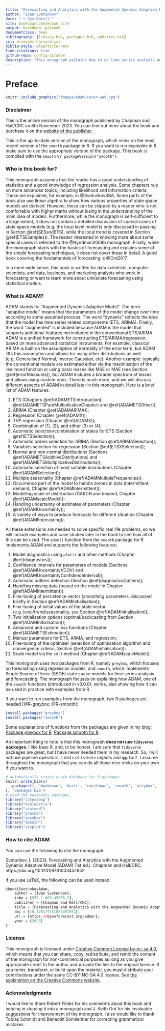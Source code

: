 ```yaml
--- 
title: "Forecasting and Analytics with the Augmented Dynamic Adaptive Model (ADAM)"
author: "Ivan Svetunkov"
date: "`r Sys.Date()`"
site: bookdown::bookdown_site
output: bookdown::gitbook
documentclass: book
bibliography: [library.bib, packages.bib, websites.bib]
csl: elsevier-harvard.csl
biblio-style: elsarticle-harv
link-citations: true
github-repo: config-i1/adam
description: "This monograph explains how to do time series analysis and forecasting using Augmented Dynamic Adaptive Model, implemented in the smooth package for R."
---
```


# Preface {-}

```r
knitr::include_graphics("images/ADAM-Cover-web.jpg")
```

### Disclaimer {-}

This is the online version of the monograph published by Chapman and Hall/CRC on 8th November 2023. You can find out more about the book and purchase it on the [website of the publisher](https://www.routledge.com/Forecasting-and-Analytics-with-the-Augmented-Dynamic-Adaptive-Model-ADAM/Svetunkov/p/book/9781032590370).

::: remark
This is the up-to-date version of the monograph, which relies on the most recent version of the `smooth` package in R. If you want to run examples in R, make sure to use the appropriate version of the package. This book is compiled with the `smooth` v`r packageVersion("smooth")`.
:::


### Who is this book for? {-}

This monograph assumes that the reader has a good understanding of statistics and a good knowledge of regression analysis. Some chapters rely on more advanced topics, including likelihood and information criteria. These are explained, for example, in @SvetunkovSBA. Some parts of the book also use linear algebra to show how various properties of state space models are derived. However, these can be skipped by a reader who is not comfortable with higher maths without losing in the understanding of the main idea of models. Furthermore, while the monograph is self-sufficient to a large extent, it does not contain a detailed discussion of special cases of state space models (e.g. the local level model is only discussed in passing in Section \@ref(SESandETS), while the local trend is covered in Section \@ref(ETSExamples)). The reader interested in knowing more about some special cases is referred to the @Hyndman2008b monograph. Finally, while the monograph starts with the basics of forecasting and explains some of the simple forecasting techniques, it does not cover these in detail. A good book covering the fundamentals of forecasting is @Ord2017.

In a more wide sense, this book is written for data scientists, computer scientists, and data, business, and marketing analysts who work in forecasting or want to learn more about univariate forecasting using statistical models.


### What is ADAM? {-}

ADAM stands for "Augmented Dynamic Adaptive Model". The term "adaptive model" means that the parameters of the model change over time according to some assumed process. The word "dynamic" reflects the idea that the model has time series related components (ETS, ARIMA). Finally, the word "augmented" is included because ADAM is the model that supports additional features not included in the conventional ETS/ARIMA. ADAM is a unified framework for constructing ETS/ARIMA/regression, based on more advanced statistical instruments. For example, classical ARIMA is built on the assumption of normality of the error term, but ADAM lifts this assumption and allows for using other distributions as well (e.g. Generalised Normal, Inverse Gaussian, etc). Another example: typically the conventional models are estimated either via the maximisation of the likelihood function or using basic losses like MSE or MAE (see Section \@ref(errorMeasures)), but ADAM includes a broader spectrum of losses and allows using custom ones. There is much more, and we will discuss different aspects of ADAM in detail later in this monograph. Here is a brief list of ADAM features:

1. ETS (Chapters \@ref(ADAMETSIntroduction), \@ref(ADAMETSPureMultiplicativeChapter) and \@ref(ADAMETSOther));
2. ARIMA (Chapter \@ref(ADAMARIMA));
3. Regression (Chapter \@ref(ADAMX));
4. TVP regression (Chapter \@ref(ADAMX));
5. Combination of (1), (2), and either (3) or (4);
6. Automatic selection/combination of states for ETS (Section \@ref(ETSSelection));
7. Automatic orders selection for ARIMA (Section \@ref(ARIMASelection));
8. Variables selection for regression (Section \@ref(ETSXSelection));
9. Normal and non-normal distributions (Sections \@ref(ADAMETSAdditiveDistributions) and \@ref(ADAMETSMultiplicativeDistributions));
10. Automatic selection of most suitable distributions (Chapter \@ref(ADAMSelection));
11. Multiple seasonality (Chapter \@ref(ADAMMultipleFrequencies));
12. Occurrence part of the model to handle zeroes in data (intermittent demand, Chapter \@ref(ADAMIntermittent));
13. Modelling scale of distribution (GARCH and beyond, Chapter \@ref(ADAMscaleModel));
14. Handling uncertainty of estimates of parameters (Chapter \@ref(ADAMUncertainty));
15. A variety of ways to produce forecasts for different situation (Chapter \@ref(ADAMForecasting)).

All these extensions are needed to solve specific real life problems, so we will include examples and case studies later in the book to see how all of this can be used. The `adam()` function from the `smooth` package for R implements ADAM and supports the following features:

1. Model diagnostics using `plot()` and other methods (Chapter \@ref(diagnostics));
2. Confidence intervals for parameters of models (Sections \@ref(ADAMUncertaintyVCOV) and \@ref(ADAMUncertaintyConfidenceInterval));
3. Automatic outliers detection (Section \@ref(diagnosticsOutliers));
4. Handling missing data (based on the model in Chapter \@ref(ADAMIntermittent));
5. Fine-tuning of persistence vector (smoothing parameters, discussed briefly in Section \@ref(ADAMInitialisation));
6. Fine-tuning of initial values of the state vector (e.g. level/trend/seasonality, see Section \@ref(ADAMInitialisation));
7. Two initialisation options (optimal/backcasting from Section \@ref(ADAMInitialisation));
8. Advanced and custom loss functions (Chapter \@ref(ADAMETSEstimation));
9. Manual parameters for ETS, ARMA, and regression;
10. Fine-tuning of the optimiser (selection of optimisation algorithm and convergence criteria, Section \@ref(ADAMInitialisation));
11. Scale model via the `sm()` method (Chapter \@ref(ADAMscaleModel)).

This monograph uses two packages from R, namely `greybox`, which focuses on forecasting using regression models, and `smooth`, which implements Single Source of Error (SSOE) state space models for time series analysis and forecasting. The monograph focuses on explaining how ADAM, one of the `smooth` functions (introduced in v3.0.0), works, also showing how it can be used in practice with examples from R.


If you want to run examples from the monograph, two R packages are needed [@R-greybox; @R-smooth]:
```r
install.packages("greybox")
install.packages("smooth")
```

Some explanations of functions from the packages are given in my blog: [Package greybox for R](https://forecasting.svetunkov.ru/en/category/r-en/greybox/), [Package smooth for R](https://forecasting.svetunkov.ru/en/category/r-en/smooth/).

An important thing to note is that this monograph **does not use `tidyverse` packages**. I like base R, and, to be honest, I am sure that `tidyverse` packages are great, but I have never needed them in my research. So, I will not use pipeline operators, `tibble` or `tsibble` objects and `ggplot2`. I assume throughout the monograph that you can do all those nice tricks on your own if you want to.

```r
# automatically create a bib database for R packages
knitr::write_bib(c(
  .packages(), 'bookdown', 'knitr', 'rmarkdown', 'smooth', 'greybox', 'vioplot', 'pracma', 'legion'
), 'packages.bib')
# Load the necessary packages
library("latex2exp")
library("kableExtra")
library("statmod")
library("pracma")
library("greybox")
library("smooth")
library("vioplot")
```


### How to cite ADAM {-}

You can use the following to cite the monograph:

::: adamCitation
Svetunkov, I. (2023). Forecasting and Analytics with the Augmented Dynamic Adaptive Model (ADAM) (1st ed.). Chapman and Hall/CRC. https://doi.org/10.1201/9781003452652
:::

If you use LaTeX, the following can be used instead:

```r
@book{SvetunkovAdam,
    author = {Ivan Svetunkov},
    isbn = {978-1-003-45265-2},
    publisher = {Chapman and Hall/CRC},
    title = {Forecasting and Analytics with the Augmented Dynamic Adaptive Model (ADAM)},
    doi = {10.1201/9781003452652},
    url = {https://openforecast.org/adam/},
    year = {2023}
}
```


### License {-}

This monograph is licensed under [Creative Common License by-nc-sa 4.0](https://creativecommons.org/licenses/by-nc-sa/4.0/), which means that you can share, copy, redistribute, and remix the content of the monograph for non-commercial purposes as long as you give appropriate credit to the author and provide the link to the original license. If you remix, transform, or build upon the material, you must distribute your contributions under the same CC-BY-NC-SA 4.0 license. See [the explanation on the Creative Commons website](https://creativecommons.org/licenses/by-nc-sa/4.0/).

### Acknowledgments {-}
I would like to thank Robert Fildes for his comments about this book and helping in shaping it into a monograph and J. Keith Ord for his invaluable suggestions for improvement of the monograph. I also would like to thank Tobias Schmidt and Benedikt Sonnleitner for correcting grammatical mistakes.
